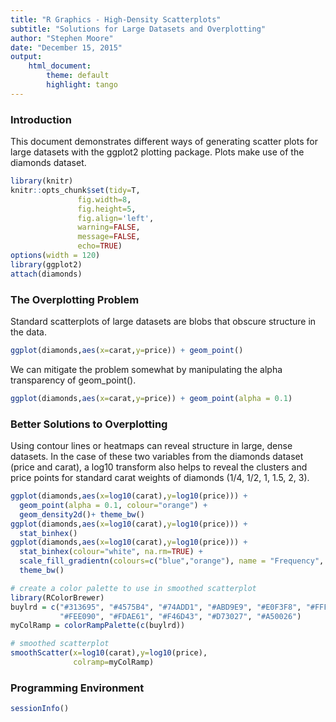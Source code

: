 ```yaml
---
title: "R Graphics - High-Density Scatterplots"
subtitle: "Solutions for Large Datasets and Overplotting"
author: "Stephen Moore"
date: "December 15, 2015"
output: 
    html_document:
        theme: default
        highlight: tango
---
```


### Introduction

This document demonstrates different ways of generating scatter plots for large datasets with the ggplot2 plotting package.  Plots make use of the diamonds dataset.

```r
library(knitr)
knitr::opts_chunk$set(tidy=T, 
               fig.width=8,
               fig.height=5,
               fig.align='left',
               warning=FALSE,
               message=FALSE,
               echo=TRUE)
options(width = 120)
library(ggplot2)
attach(diamonds)
```

### The Overplotting Problem

Standard scatterplots of large datasets are blobs that obscure structure in the data.

```r
ggplot(diamonds,aes(x=carat,y=price)) + geom_point()
```

We can mitigate the problem somewhat by manipulating the alpha transparency of geom_point().

```r
ggplot(diamonds,aes(x=carat,y=price)) + geom_point(alpha = 0.1)
```

### Better Solutions to Overplotting

Using contour lines or heatmaps can reveal structure in large, dense datasets.  In the case of these two variables from the diamonds dataset (price and carat), a log10 transform also helps to reveal the clusters and price points for standard carat weights of diamonds (1/4, 1/2, 1, 1.5, 2, 3).

```r
ggplot(diamonds,aes(x=log10(carat),y=log10(price))) + 
  geom_point(alpha = 0.1, colour="orange") + 
  geom_density2d()+ theme_bw()
ggplot(diamonds,aes(x=log10(carat),y=log10(price))) + 
  stat_binhex()
ggplot(diamonds,aes(x=log10(carat),y=log10(price))) + 
  stat_binhex(colour="white", na.rm=TRUE) +
  scale_fill_gradientn(colours=c("blue","orange"), name = "Frequency", na.value=NA) + 
  theme_bw()
```
```r

# create a color palette to use in smoothed scatterplot
library(RColorBrewer)
buylrd = c("#313695", "#4575B4", "#74ADD1", "#ABD9E9", "#E0F3F8", "#FFFFBF",
           "#FEE090", "#FDAE61", "#F46D43", "#D73027", "#A50026") 
myColRamp = colorRampPalette(c(buylrd))

# smoothed scatterplot
smoothScatter(x=log10(carat),y=log10(price),
              colramp=myColRamp)
```

### Programming Environment

```r
sessionInfo()
```


